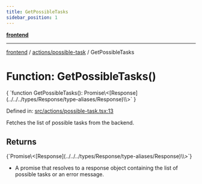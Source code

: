 ```yaml
---
title: GetPossibleTasks
sidebar_position: 1
---
```



[**frontend**](../../..)

***

[frontend](../../..) / [actions/possible-task](..) / GetPossibleTasks

# Function: GetPossibleTasks()

<CodeBlock language="ts">
{ `function GetPossibleTasks(): Promise\<[Response](../../../types/Response/type-aliases/Response)\<object[]\>\>` }
</CodeBlock>

Defined in: [src/actions/possible-task.tsx:13](https://github.com/svsticky/CommitteeClash/blob/f974faa16c13593c1cc0eea50bf89b045abdabb5/frontend/src/actions/possible-task.tsx#L13)

Fetches the list of possible tasks from the backend.

## Returns
<CodeBlock language="ts">
{`Promise\<[Response](../../../types/Response/type-aliases/Response)\<object[]\>\>`}
</CodeBlock>

- A promise that resolves to a response object containing the list of possible tasks or an error message.
